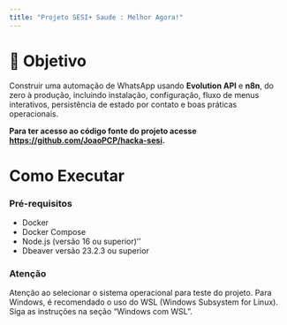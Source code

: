 ```yaml
---
title: "Projeto SESI+ Saude : Melhor Agora!"
---
```



# 🎯 Objetivo

Construir uma automação de WhatsApp usando **Evolution API** e **n8n**, do zero à produção, incluindo instalação, configuração, fluxo de menus interativos, persistência de estado por contato e boas práticas operacionais.

**Para ter acesso ao código fonte do projeto acesse <https://github.com/JoaoPCP/hacka-sesi>.**

# Como Executar

::: {.callout-tip}
### Pré-requisitos
- Docker
- Docker Compose
- Node.js (versão 16 ou superior)''
- Dbeaver versão 23.2.3 ou superior

:::
::: {.callout-warning}
### Atenção
Atenção ao selecionar o sistema operacional para teste do projeto. Para Windows, é recomendado o uso do WSL (Windows Subsystem for Linux). Siga as instruções na seção "Windows com WSL".
::: 

